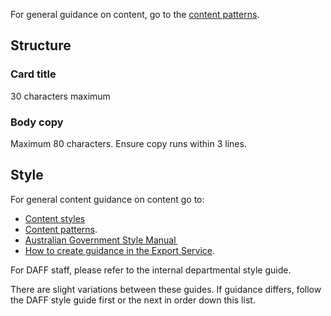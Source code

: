 For general guidance on content, go to the [content patterns](/content/content-patterns).

## Structure

### Card title

30 characters maximum

### Body copy

Maximum 80 characters. Ensure copy runs within 3 lines.

## Style 

For general content guidance on content go to:

- [Content styles](/content/content-styles)
- [Content patterns](/content/content-patterns).
- [Australian Government Style Manual  ](https://www.stylemanual.gov.au)
- [How to create guidance in the Export Service](/guides/how-to-create-guidance).

For DAFF staff, please refer to the internal departmental style guide.

There are slight variations between these guides. If guidance differs, follow the DAFF style guide first or the next in order down this list.
